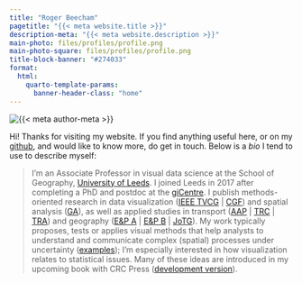 ```yaml
---
title: "Roger Beecham"
pagetitle: "{{< meta website.title >}}"
description-meta: "{{< meta website.description >}}"
main-photo: files/profiles/profile.png
main-photo-square: files/profiles/profile.png
title-block-banner: "#274033"
format:
  html:
    quarto-template-params:
      banner-header-class: "home"
---
```


::: {.grid}

::: {.g-col-12 .g-col-sm-4}

```{=html}
<div class="grid" style="--bs-columns: 5; row-gap: 0;">
  <div class="g-col-1 g-col-sm-0"></div>
  <div class="g-col-3 g-col-sm-5">
    <picture>
      <source media="(max-width: 576px)" srcset="{{< meta main-photo-square >}}">
      <source media="(min-width: 576px)" srcset="{{< meta main-photo >}}">
      <img class="img-fluid" src="{{< meta main-photo >}}" alt="{{< meta author-meta >}}">
    </picture>
  </div>
  <div class="g-col-1 g-col-sm-0"></div>
</div>
```

:::

::: {.g-col-12 .g-col-sm-8}

Hi! Thanks for visiting my website. If you find anything useful here, or on my [github](https://github.com/rogerbeecham), and would like to know more, do get in touch. Below is a *bio* I tend to use to describe myself:

> I'm an Associate Professor in visual data science at the School of Geography, [University of Leeds](https://environment.leeds.ac.uk/geography/staff/1003/dr-roger-beecham). I joined Leeds in 2017 after completing a PhD and postdoc at the [giCentre](https://www.gicentre.net/). I publish methods-oriented research in data visualization ([IEEE TVCG](https://ieeexplore.ieee.org/xpl/RecentIssue.jsp?punumber=2945) | [CGF](https://onlinelibrary.wiley.com/journal/14678659)) and spatial analysis ([GA](https://onlinelibrary.wiley.com/journal/15384632)), as well as applied studies in transport ([AAP](https://www.sciencedirect.com/journal/accident-analysis-and-prevention) | [TRC](https://www.journals.elsevier.com/transportation-research-part-c-emerging-technologies) | [TRA](https://www.sciencedirect.com/journal/transportation-research-part-a-policy-and-practice)) and geography ([E&P A](https://journals.sagepub.com/home/epn) | [E&P B](https://journals.sagepub.com/toc/EPB/current) | [JoTG](https://www.sciencedirect.com/journal/journal-of-transport-geography)). My work typically proposes, tests or applies visual methods that help analysts to understand and communicate complex (spatial) processes under uncertainty ([examples](research/)); I'm especially interested in how visualization relates to statistical issues. Many of these ideas are introduced in my upcoming book with CRC Press ([development version](https://vis4sds.github.io/vis4sds/)). 

:::

:::